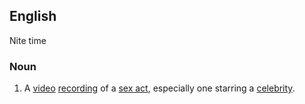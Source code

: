 ==English==
Nite time
===Noun===
{{en-noun|head=[[sex]] [[tape]]}}

# A [[video]] [[recording]] of a [[sex act]], especially one starring a [[celebrity]].